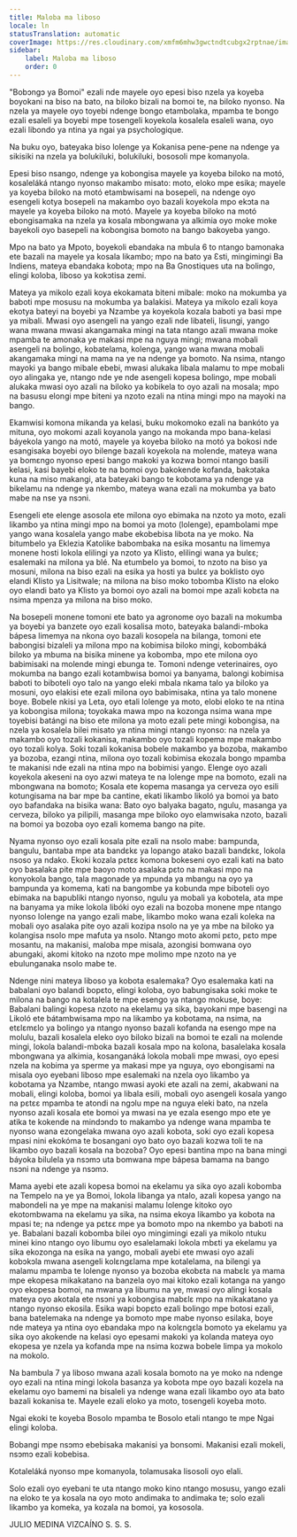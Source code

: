 ```yaml
---
title: Maloba ma liboso
locale: ln
statusTranslation: automatic
coverImage: https://res.cloudinary.com/xmfm6mhw3gwctndtcubgx2rptnae/image/upload/v1740337243/small_cover_educacion_fundamental_a051170f1c.webp
sidebar:
    label: Maloba ma liboso
    order: 0
---
```

"Bobɔngɔ ya Bomoi" ezali nde mayele oyo epesi biso nzela ya koyeba boyokani na biso na bato, na biloko bizali na bomoi te, na biloko nyonso. Na nzela ya mayele oyo toyebi ndenge bongo etambolaka, mpamba te bongo ezali esaleli ya boyebi mpe tosengeli koyekola kosalela esaleli wana, oyo ezali libondo ya ntina ya ngai ya psychologique.

Na buku oyo, bateyaka biso lolenge ya Kokanisa pene-pene na ndenge ya sikisiki na nzela ya bolukiluki, bolukiluki, bososoli mpe komanyola.

Epesi biso nsango, ndenge ya kobongisa mayele ya koyeba biloko na motó, kosaleláká ntango nyonso makambo misato: moto, eloko mpe esika; mayele ya koyeba biloko na motó etambwisami na bosepeli, na ndenge oyo esengeli kotya bosepeli na makambo oyo bazali koyekola mpo ekɔta na mayele ya koyeba biloko na motó. Mayele ya koyeba biloko na motó ebongisamaka na nzela ya kosala mbongwana ya alkimia oyo moke moke bayekoli oyo basepeli na kobongisa bomoto na bango bakoyeba yango.

Mpo na bato ya Mpoto, boyekoli ebandaka na mbula 6 to ntango bamonaka ete bazali na mayele ya kosala likambo; mpo na bato ya Ɛsti, mingimingi Ba Indiens, mateya ebandaka kobota; mpo na Ba Gnostiques uta na bolingo, elingi koloba, liboso ya kokɔtisa zemi.

Mateya ya mikolo ezali koya ekokamata biteni mibale: moko na mokumba ya baboti mpe mosusu na mokumba ya balakisi. Mateya ya mikolo ezali koya ekotya bateyi na boyebi ya Nzambe ya koyekola kozala baboti ya basi mpe ya mibali. Mwasi oyo asengeli na yango ezali nde libateli, lisungi, yango wana mwana mwasi akangamaka mingi na tata ntango azali mwana moke mpamba te amonaka ye makasi mpe na nguya mingi; mwana mobali asengeli na bolingo, kobatelama, kolenga, yango wana mwana mobali akangamaka mingi na mama na ye na ndenge ya bomoto. Na nsima, ntango mayoki ya bango mibale ebebi, mwasi alukaka libala malamu to mpe mobali oyo alingaka ye, ntango nde ye nde asengeli kopesa bolingo, mpe mobali alukaka mwasi oyo azali na biloko ya kobikela to oyo azali na mosala; mpo na basusu elongi mpe biteni ya nzoto ezali na ntina mingi mpo na mayoki na bango.

Ekamwisi komona mikanda ya kelasi, buku mokomoko ezali na bankóto ya mituna, oyo mokomi azali koyanola yango na mokanda mpo bana-kelasi báyekola yango na motó, mayele ya koyeba biloko na motó ya bokosi nde esangisaka boyebi oyo bilenge bazali koyekola na molende, mateya wana ya bomɛngo nyonso epesi bango makoki ya kozwa bomoi ntango basili kelasi, kasi bayebi eloko te na bomoi oyo bakokende kofanda, bakɔtaka kuna na miso makangi, ata bateyaki bango te kobotama ya ndenge ya bikelamu na ndenge ya nkembo, mateya wana ezali na mokumba ya bato mabe na nse ya nsɔni.

Esengeli ete elenge asosola ete milona oyo ebimaka na nzoto ya moto, ezali likambo ya ntina mingi mpo na bomoi ya moto (lolenge), epambolami mpe yango wana kosalela yango mabe ekobebisa libota na ye moko. Na bitumbelo ya Eklezia Katolike babombaka na esika mosantu na limemya monene hosti lokola elilingi ya nzoto ya Klisto, elilingi wana ya bulɛɛ; esalemaki na milona ya blé. Na etumbelo ya bomoi, to nzoto na biso ya mosuni, milona na biso ezali na esika ya hosti ya bulɛɛ ya boklisto oyo elandi Klisto ya Lisitwale; na milona na biso moko tobomba Klisto na eloko oyo elandi bato ya Klisto ya bomoi oyo azali na bomoi mpe azali kobɛta na nsima mpenza ya milona na biso moko.

Na bosepeli monene tomoni ete bato ya agronome oyo bazali na mokumba ya boyebi ya banzete oyo ezali kosalisa moto, bateyaka balandi-mboka bápesa limemya na nkona oyo bazali kosopela na bilanga, tomoni ete babongisi bizaleli ya milona mpo na kobimisa biloko mingi, kobombáká biloko ya mbuma na bisika minene ya kobomba, mpo ete milona oyo babimisaki na molende mingi ebunga te. Tomoni ndenge veterinaires, oyo mokumba na bango ezali kotambwisa bomoi ya banyama, balongi kobimisa baboti to biboteli oyo talo na yango eleki mbala nkama talo ya biloko ya mosuni, oyo elakisi ete ezali milona oyo babimisaka, ntina ya talo monene boye. Bobele nkisi ya Leta, oyo etali lolenge ya moto, elobi eloko te na ntina ya kobongisa milona; toyokaka mawa mpo na kozonga nsima wana mpe toyebisi batángi na biso ete milona ya moto ezali pete mingi kobongisa, na nzela ya kosalela bilei misato ya ntina mingi ntango nyonso: na nzela ya makambo oyo tozali kokanisa, makambo oyo tozali kopema mpe makambo oyo tozali kolya. Soki tozali kokanisa bobele makambo ya bozoba, makambo ya bozoba, ezangi ntina, milona oyo tozali kobimisa ekozala bongo mpamba te makanisi nde ezali na ntina mpo na bobimisi yango. Elenge oyo azali koyekola akeseni na oyo azwi mateya te na lolenge mpe na bomoto, ezali na mbongwana na bomoto; Kosala ete kopema masanga ya cerveza oyo esili kotungisama na bar mpe ba cantine, ekati likambo likoló ya bomoi ya bato oyo bafandaka na bisika wana: Bato oyo balyaka bagato, ngulu, masanga ya cerveza, biloko ya pilipili, masanga mpe biloko oyo elamwisaka nzoto, bazali na bomoi ya bozoba oyo ezali komema bango na pite.

Nyama nyonso oyo ezali kosala pite ezali na nsolo mabe: bampunda, bangulu, bantaba mpe ata bandɛkɛ ya lopango atako bazali bandɛkɛ, lokola nsoso ya ndako. Ekoki kozala pɛtɛɛ komona bokeseni oyo ezali kati na bato oyo basalaka pite mpe baoyo moto asalaka pɛto na makasi mpo na konyokola bango, tala magonade ya mpunda ya mbangu na oyo ya bampunda ya komema, kati na bangombe ya kobunda mpe biboteli oyo ebimaka na bapubliki ntango nyonso, ngulu ya mobali ya kobotela, ata mpe na banyama ya mike lokola libóki oyo ezali na bozoba monene mpe ntango nyonso lolenge na yango ezali mabe, likambo moko wana ezali koleka na mobali oyo asalaka pite oyo azali kozipa nsolo na ye ya mbe na biloko ya kolangisa nsolo mpe mafuta ya nsolo. Ntango moto akomi pɛto, pɛto mpe mosantu, na makanisi, maloba mpe misala, azongisi bomwana oyo abungaki, akomi kitoko na nzoto mpe molimo mpe nzoto na ye ebulunganaka nsolo mabe te.

Ndenge nini mateya liboso ya kobota esalemaka? Oyo esalemaka kati na babalani oyo balandi bopɛto, elingi koloba, oyo babungisaka soki moke te milona na bango na kotalela te mpe esengo ya ntango mokuse, boye: Babalani balingi kopesa nzoto na ekelamu ya sika, bayokani mpe basengi na Likoló ete bátambwisama mpo na likambo ya kobotama, na nsima, na etɛlɛmɛlo ya bolingo ya ntango nyonso bazali kofanda na esengo mpe na molulu, bazali kosalela eleko oyo biloko bizali na bomoi te ezali na molende mingi, lokola balandi-mboka bazali kosala mpo na kolona, basalelaka kosala mbongwana ya alkimia, kosanganáká lokola mobali mpe mwasi, oyo epesi nzela na kobima ya sperme ya makasi mpe ya nguya, oyo ebongisami na misala oyo eyebani liboso mpe esalemaki na nzela oyo likambo ya kobotama ya Nzambe, ntango mwasi ayoki ete azali na zemi, akabwani na mobali, elingi koloba, bomoi ya libala esili, mobali oyo asengeli kosala yango na pɛtɛɛ mpamba te atondi na ngɔlu mpe na nguya eleki bato, na nzela nyonso azali kosala ete bomoi ya mwasi na ye ezala esengo mpo ete ye atika te kokende na mindɔndɔ to makambo ya ndenge wana mpamba te nyonso wana ezongelaka mwana oyo azali kobota, soki oyo ezali kopesa mpasi nini ekokóma te bosangani oyo bato oyo bazali kozwa toli te na likambo oyo bazali kosala na bozoba? Oyo epesi bantina mpo na bana mingi báyoka bilulela ya nsɔmɔ uta bomwana mpe bápesa bamama na bango nsɔni na ndenge ya nsɔmɔ.

Mama ayebi ete azali kopesa bomoi na ekelamu ya sika oyo azali kobomba na Tempelo na ye ya Bomoi, lokola libanga ya ntalo, azali kopesa yango na mabondeli na ye mpe na makanisi malamu lolenge kitoko oyo ekotombwama na ekelamu ya sika, na nsima ekoya likambo ya kobota na mpasi te; na ndenge ya pɛtɛɛ mpe ya bomoto mpo na nkembo ya baboti na ye. Babalani bazali kobomba bilei oyo mingimingi ezali ya mikolo ntuku minei kino ntango oyo libumu oyo esalelamaki lokola mbɛti ya ekelamu ya sika ekozonga na esika na yango, mobali ayebi ete mwasi oyo azali kobɔkɔla mwana asengeli kolɛngɛlama mpe kotalelama, na bilengi ya malamu mpamba te lolenge nyonso ya bozoba ekobɛta na mabɛlɛ ya mama mpe ekopesa mikakatano na banzela oyo mai kitoko ezali kotanga na yango oyo ekopesa bomoi, na mwana ya libumu na ye, mwasi oyo alingi kosala mateya oyo akotala ete nsɔni ya kobongisa mabɛlɛ mpo na mikakatano ya ntango nyonso ekosila. Esika wapi bopɛto ezali bolingo mpe botosi ezali, bana batelemaka na ndenge ya bomoto mpe mabe nyonso esilaka, boye nde mateya ya ntina oyo ebandaka mpo na kolɛngɛla bomoto ya ekelamu ya sika oyo akokende na kelasi oyo epesami makoki ya kolanda mateya oyo ekopesa ye nzela ya kofanda mpe na nsima kozwa bobele limpa ya mokolo na mokolo.

Na bambula 7 ya liboso mwana azali kosala bomoto na ye moko na ndenge oyo ezali na ntina mingi lokola basanza ya kobota mpe oyo bazali kozela na ekelamu oyo bamemi na bisaleli ya ndenge wana ezali likambo oyo ata bato bazali kokanisa te. Mayele ezali eloko ya moto, tosengeli koyeba moto.

Ngai ekoki te koyeba Bosolo mpamba te Bosolo etali ntango te mpe Ngai elingi koloba.

Bobangi mpe nsɔmɔ ebebisaka makanisi ya bonsomi. Makanisi ezali mokeli, nsɔmɔ ezali kobebisa.

Kotaleláká nyonso mpe komanyola, tolamusaka lisosoli oyo elali.

Solo ezali oyo eyebani te uta ntango moko kino ntango mosusu, yango ezali na eloko te ya kosala na oyo moto andimaka to andimaka te; solo ezali likambo ya komeka, ya kozala na bomoi, ya kososola.

JULIO MEDINA VIZCAÍNO
S. S. S.

